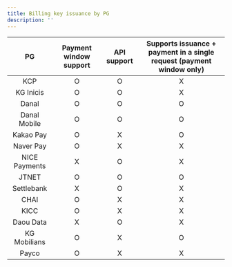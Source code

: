 ```yaml
---
title: Billing key issuance by PG
description: ''
---
```





|       PG       | Payment window support | API support | Supports issuance + payment in a single request (payment window only) |
| :------------: | :--------------------: | :---------: | :-------------------------------------------------------------------: |
|       KCP      |            O           |      O      |                                   X                                   |
|    KG Inicis   |            O           |      O      |                                   X                                   |
|      Danal     |            O           |      O      |                                   O                                   |
|  Danal Mobile  |            O           |      O      |                                   O                                   |
|    Kakao Pay   |            O           |      X      |                                   O                                   |
|    Naver Pay   |            O           |      X      |                                   X                                   |
| NICE Payments |            X           |      O      |                                   X                                   |
|      JTNET     |            O           |      O      |                                   O                                   |
|   Settlebank   |            X           |      O      |                                   X                                   |
|      CHAI      |            O           |      X      |                                   X                                   |
|      KICC      |            O           |      X      |                                   X                                   |
|    Daou Data   |            X           |      O      |                                   X                                   |
|  KG Mobilians  |            O           |      X      |                                   O                                   |
|      Payco     |            O           |      X      |                                   X                                   |
